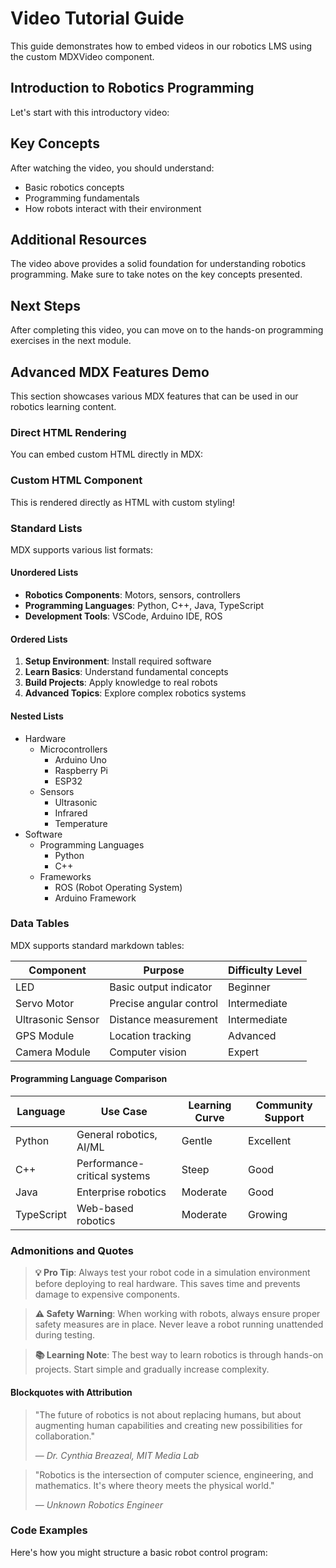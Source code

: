 # Video Tutorial Guide

This guide demonstrates how to embed videos in our robotics LMS using the custom MDXVideo component.

## Introduction to Robotics Programming

Let's start with this introductory video:

<MDXVideo
  title="Introduction to Robotics Programming"
  url="https://www.youtube.com/watch?v=-_6dHIPVoTM"
/>

## Key Concepts

After watching the video, you should understand:

- Basic robotics concepts
- Programming fundamentals
- How robots interact with their environment

## Additional Resources

The video above provides a solid foundation for understanding robotics programming. Make sure to take notes on the key concepts presented.

## Next Steps

After completing this video, you can move on to the hands-on programming exercises in the next module.

## Advanced MDX Features Demo

This section showcases various MDX features that can be used in our robotics learning content.

### Direct HTML Rendering

You can embed custom HTML directly in MDX:

<div
  style={{
    background: "linear-gradient(135deg, #667eea 0%, #764ba2 100%)",
    padding: "20px",
    borderRadius: "8px",
    color: "white",
    textAlign: "center",
  }}
>
  <h3 style={{ margin: "0 0 10px 0" }}>Custom HTML Component</h3>
  <p style={{ margin: 0 }}>
    This is rendered directly as HTML with custom styling!
  </p>
</div>

### Standard Lists

MDX supports various list formats:

#### Unordered Lists

- **Robotics Components**: Motors, sensors, controllers
- **Programming Languages**: Python, C++, Java, TypeScript
- **Development Tools**: VSCode, Arduino IDE, ROS

#### Ordered Lists

1. **Setup Environment**: Install required software
2. **Learn Basics**: Understand fundamental concepts
3. **Build Projects**: Apply knowledge to real robots
4. **Advanced Topics**: Explore complex robotics systems

#### Nested Lists

- Hardware
  - Microcontrollers
    - Arduino Uno
    - Raspberry Pi
    - ESP32
  - Sensors
    - Ultrasonic
    - Infrared
    - Temperature
- Software
  - Programming Languages
    - Python
    - C++
  - Frameworks
    - ROS (Robot Operating System)
    - Arduino Framework

### Data Tables

MDX supports standard markdown tables:

| Component         | Purpose                 | Difficulty Level |
| ----------------- | ----------------------- | ---------------- |
| LED               | Basic output indicator  | Beginner         |
| Servo Motor       | Precise angular control | Intermediate     |
| Ultrasonic Sensor | Distance measurement    | Intermediate     |
| GPS Module        | Location tracking       | Advanced         |
| Camera Module     | Computer vision         | Expert           |

#### Programming Language Comparison

| Language   | Use Case                     | Learning Curve | Community Support |
| ---------- | ---------------------------- | -------------- | ----------------- |
| Python     | General robotics, AI/ML      | Gentle         | Excellent         |
| C++        | Performance-critical systems | Steep          | Good              |
| Java       | Enterprise robotics          | Moderate       | Good              |
| TypeScript | Web-based robotics           | Moderate       | Growing           |

### Admonitions and Quotes

> **💡 Pro Tip**: Always test your robot code in a simulation environment before deploying to real hardware. This saves time and prevents damage to expensive components.

> **⚠️ Safety Warning**: When working with robots, always ensure proper safety measures are in place. Never leave a robot running unattended during testing.

> **📚 Learning Note**: The best way to learn robotics is through hands-on projects. Start simple and gradually increase complexity.

#### Blockquotes with Attribution

> "The future of robotics is not about replacing humans, but about augmenting human capabilities and creating new possibilities for collaboration."
>
> — _Dr. Cynthia Breazeal, MIT Media Lab_

> "Robotics is the intersection of computer science, engineering, and mathematics. It's where theory meets the physical world."
>
> — _Unknown Robotics Engineer_

### Code Examples

Here's how you might structure a basic robot control program:
